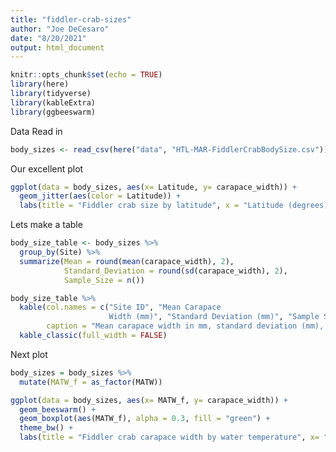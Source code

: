 ```yaml
---
title: "fiddler-crab-sizes"
author: "Joe DeCesaro"
date: "8/20/2021"
output: html_document
---
```


```r
knitr::opts_chunk$set(echo = TRUE)
library(here)
library(tidyverse)
library(kableExtra)
library(ggbeeswarm)
```

Data Read in
```r
body_sizes <- read_csv(here("data", "HTL-MAR-FiddlerCrabBodySize.csv"))
```

Our excellent plot
```r
ggplot(data = body_sizes, aes(x= Latitude, y= carapace_width)) +
  geom_jitter(aes(color = Latitude)) +
  labs(title = "Fiddler crab size by latitude", x = "Latitude (degrees)", y= "Carapace width (mm)", caption = "At higher latitudes, fiddler crabs have a higher carapace width due to Bergmann's rule.")
```

Lets make a table
```r
body_size_table <- body_sizes %>% 
  group_by(Site) %>% 
  summarize(Mean = round(mean(carapace_width), 2),
            Standard_Deviation = round(sd(carapace_width), 2),
            Sample_Size = n())

body_size_table %>% 
  kable(col.names = c("Site ID", "Mean Carapace 
                      Width (mm)", "Standard Deviation (mm)", "Sample Size"),
        caption = "Mean carapace width in mm, standard deviation (mm), and crab sample size at each site to test Bergmann's Rule.") %>% 
  kable_classic(full_width = FALSE)
```


Next plot

```r
body_sizes = body_sizes %>% 
  mutate(MATW_f = as_factor(MATW))

ggplot(data = body_sizes, aes(x= MATW_f, y= carapace_width)) +
  geom_beeswarm() +
  geom_boxplot(aes(MATW_f), alpha = 0.3, fill = "green") +
  theme_bw() +
  labs(title = "Fiddler crab carapace width by water temperature", x= "Mean Annual Water Temps (degrees C)", y= "Carapace width (mm)", caption = "Slight negative correlation between mean annual water temperature and carapace width.")
```

